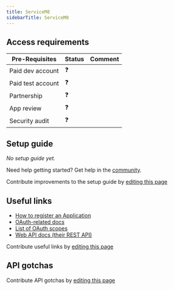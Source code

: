 ```yaml
---
title: ServiceM8
sidebarTitle: ServiceM8
---
```



<Overview />
<PreBuiltTooling />
<PreBuiltUseCases />

## Access requirements
| Pre-Requisites | Status | Comment|
| - | - | - |
| Paid dev account | ❓ |  |
| Paid test account | ❓ |  |
| Partnership | ❓ | |
| App review | ❓ |  |
| Security audit | ❓ | |


## Setup guide

_No setup guide yet._

<Tip>Need help getting started? Get help in the [community](https://nango.dev/slack).</Tip>

<Note>Contribute improvements to the setup guide by [editing this page](https://github.com/nangohq/nango/tree/master/docs/integrations/all/servicem8.mdx)</Note>


## Useful links

-   [How to register an Application](https://developer.servicem8.com/docs/authentication#getting-started-with-a-public-application)
-   [OAuth-related docs](https://developer.servicem8.com/docs/authentication#implementing-oauth-20)
-   [List of OAuth scopes](https://developer.servicem8.com/docs/authentication#scopes)
-   [Web API docs (their REST API)](https://developer.servicem8.com/reference)

<Note>Contribute useful links by [editing this page](https://github.com/nangohq/nango/tree/master/docs/integrations/all/servicem8.mdx)</Note>

## API gotchas

<Note>Contribute API gotchas by [editing this page](https://github.com/nangohq/nango/tree/master/docs/integrations/all/servicem8.mdx)</Note>
